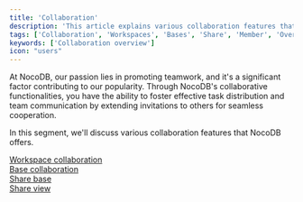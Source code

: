 ```yaml
---
title: 'Collaboration'
description: 'This article explains various collaboration features that NocoDB offers.'
tags: ['Collaboration', 'Workspaces', 'Bases', 'Share', 'Member', 'Overview']
keywords: ['Collaboration overview']
icon: "users"
---
```


At NocoDB, our passion lies in promoting teamwork, and it's a significant factor contributing to our popularity. Through NocoDB's collaborative functionalities, you have the ability to foster effective task distribution and team communication by extending invitations to others for seamless cooperation.

In this segment, we'll discuss various collaboration features that NocoDB offers.

[Workspace collaboration](/collaboration/workspace-collaboration)  
[Base collaboration](/collaboration/base-collaboration)  
[Share base](/collaboration/share-base)  
[Share view](/collaboration/share-view)
